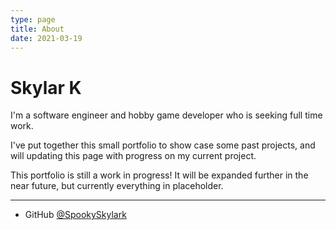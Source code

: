 ```yaml
---
type: page
title: About
date: 2021-03-19
---
```


# Skylar K

I'm a software engineer and hobby game developer who is seeking full time work.

I've put together this small portfolio to show case some past projects, and will updating this page with progress on my current project.

This portfolio is still a work in progress! It will be expanded further in the near future, but currently everything in placeholder. 

---

- GitHub [@SpookySkylark](https://github.com/SpookySkylark)
